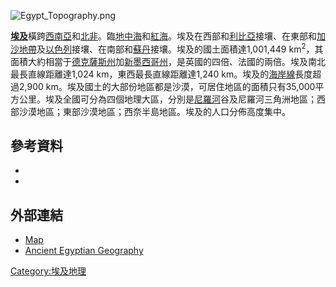 [[Image:Egypt_Topography.png|thumb]]
{{Coord|27|00|N|30|00|E|type:country|display=title}}

'''[[埃及|埃及]]'''橫跨[[西南亞|西南亞]]和[[北非|北非]]。臨[[地中海|地中海]]和[[紅海|紅海]]。埃及在西部和[[利比亞|利比亞]]接壤、在東部和[[加沙地帶|加沙地帶]]及[[以色列|以色列]]接壤、在南部和[[蘇丹|蘇丹]]接壤。埃及的國土面積達1,001,449 km<sup>2</sup>，其面積大約相當于[[德克薩斯州|德克薩斯州]]加[[新墨西哥州|新墨西哥州]]，是英國的四倍、法國的兩倍。埃及南北最長直線距離達1,024 km，東西最長直線距離達1,240 km。埃及的[[海岸線|海岸線]]長度超過2,900 km。埃及國土的大部份地區都是沙漠，可居住地區的面積只有35,000平方公里。埃及全國可分為四個地理大區，分別是[[尼羅河|尼羅河]]谷及尼羅河三角洲地區；西部沙漠地區；東部沙漠地區；西奈半島地區。埃及的人口分佈高度集中。

==參考資料==
*{{loc}}
*{{CIA World Factbook}}

== 外部連結 ==
*[http://www.lib.utexas.edu/maps/africa/egypt_pol97.jpg Map] {{Wayback|url=http://www.lib.utexas.edu/maps/africa/egypt_pol97.jpg |date=20160304060218 }}
*[http://www.aldokkan.com/geography/geography.htm Ancient Egyptian Geography]{{Wayback|url=http://www.aldokkan.com/geography/geography.htm |date=20191112195331 }}

{{非洲題目|地理}}
{{亚洲题目|地理}}
[[Category:埃及地理|Category:埃及地理]]